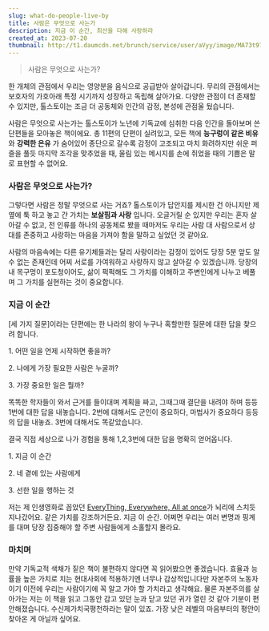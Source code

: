 ```yaml
---
slug: what-do-people-live-by
title: 사람은 무엇으로 사는가
description: 지금 이 순간, 최산을 다해 사랑하라
created_at: 2023-07-20
thumbnail: http://t1.daumcdn.net/brunch/service/user/aVyy/image/MA73t97JAog7yawB9B7BxQ_bH7w.jpeg
---
```


> 사람은 무엇으로 사는가?

한 개체의 관점에서 우리는 영양분을 음식으로 공급받아 살아갑니다. 무리의 관점에서는 보호자의 가호아래 특정 시기까지 성장하고 독립해
살아가요. 다양한 관점이 더 존재할 수 있지만, 톨스토이는 조금 더 공동체와 인간의 감정, 본성에 관점울 뒀습니다.

사람은 무엇으로 사는가는 톨스토이가 노년에 기독교에 심취한 다음 인간을 돌아보며 쓴 단편들을 모아놓은 책이에요. 총 11편의 단편이
실려있고, 모든 책에 **능구렁이 같은 비유** 와 **강력한 은유** 가 숨어있어 종단으로 갈수록 감정이 고조되고 마치 화려하지만 쉬운
퍼즐을 풀듯 마지막 조각을 맞추었을 때, 울림 있는 메시지를 손에 쥐었을 때의 기쁨은 말로 표현할 수 없어요.

### 사람은 무엇으로 사는가?

그렇다면 사람은 정말 무엇으로 사는 거죠? 톨스토이가 답안지를 제시한 건 아니지만 제 옆에 툭 하고 놓고 간 가치는 **보살핌과 사랑**
입니다. 오글거릴 순 있지만 우리는 혼자 살아갈 수 없고, 전 인류를 하나의 공동체로 봤을 때마저도 우리는 사람 대 사람으로서 상대를
존중하고 사랑하는 마음을 가져야 함을 말하고 싶었던 것 같아요.

사람의 마음속에는 다른 유기체들과는 달리 사랑이라는 감정이 있어도 당장 5분 앞도 알 수 없는 존재인데 어찌 서로를 가여워하고 사랑하지 않고
살아갈 수 있겠습니까. 당장의 내 목구멍이 포도청이어도, 삶이 퍽퍽해도 그 가치를 이해하고 주변인에게 나누고 베풀며 그 가치를 실현하는 것이
중요합니다.

### 지금 이 순간

[세 가지 질문]이라는 단편에는 한 나라의 왕이 누구나 혹할만한 질문에 대한 답을 찾으려 합니다.

1\. 어떤 일을 언제 시작하면 좋을까?

2\. 나에게 가장 필요한 사람은 누굴까?

3\. 가장 중요한 일은 뭘까?

똑똑한 학자들이 와서 근거를 들이대며 계획을 짜고, 그때그때 결단을 내려야 하며 등등 1번에 대한 답을 내놓습니다. 2번에 대해서도 군인이
중요하다, 마법사가 중요하다 등등의 답을 내놓죠. 3번에 대해서도 똑같았습니다.

결국 직접 세상으로 나가 경험을 통해 1,2,3번에 대한 답을 명확히 얻어옵니다.

1\. 지금 이 순간

2\. 네 곁에 있는 사람에게

3\. 선한 일을 행하는 것

저는 제 인생영화로 꼽았던 [EveryThing, Everywhere, All at
once](https://brunch.co.kr/@dlsghwns/52)가 뇌리에 스치듯 지나갔어요. 같은 가치를 강조하거든요. 지금 이
순간. 어쩌면 우리는 여러 변명과 핑계를 대며 당장 집중해야 할 주변 사람들에게 소홀할지 몰라요.

### 마치며

만약 기독교적 색채가 짙은 책이 불편하지 않다면 꼭 읽어봤으면 좋겠습니다. 효율과 능률을 높은 가치로 치는 현대사회에 적용하기엔 너무나
감상적입니다만 자본주의 노동자이기 이전에 우리는 사람이기에 꼭 알고 가야 할 가치라고 생각해요. 물론 자본주의를 살아가는 저는 이 책을 읽고
그동안 감고 있던 눈과 닫고 있던 귀가 열린 것 같아 기분이 편안해졌습니다. 수신제가치국평천하라는 말이 있죠. 가장 낮은 레벨의 마음부터의
평안이 찾아온 게 아닐까 싶어요.
